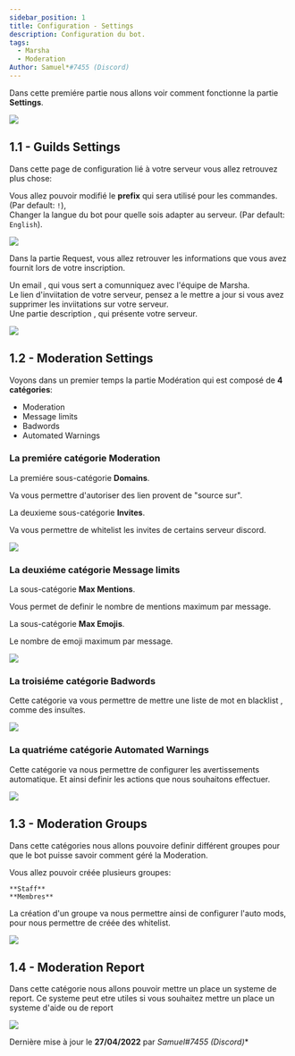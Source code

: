 ```yaml
---
sidebar_position: 1
title: Configuration - Settings
description: Configuration du bot.
tags:
  - Marsha
  - Moderation
Author: Samuel*#7455 (Discord)
---
```


Dans cette premiére partie nous allons voir comment fonctionne la partie **Settings**.

![](https://media.tutorapide.xyz/mj6yvtpcdhrc.png)


## 1.1 - Guilds Settings

Dans cette page de configuration lié à votre serveur vous allez retrouvez plus chose:

Vous allez pouvoir modifié le **prefix** qui sera utilisé pour les commandes. (Par default: `!`),<br/>
Changer la langue du bot pour quelle sois adapter au serveur. (Par default: `English`).

![](https://media.tutorapide.xyz/h2hx39nv5hge.png)

Dans la partie Request, vous allez retrouver les informations que vous avez fournit lors de votre inscription.

Un email , qui vous sert a comunniquez avec l'équipe de Marsha.<br/>
Le lien d'inviitation de votre serveur, pensez a le mettre a jour si vous avez supprimer les inviitations sur votre serveur.<br/>
Une partie description , qui présente votre serveur.

![](https://media.tutorapide.xyz/2owphgekqa9c.png)

## 1.2 - Moderation Settings

Voyons dans un premier temps la partie Modération qui est composé de **4 catégories**:

* Moderation
* Message limits
* Badwords
* Automated Warnings

### La premiére catégorie Moderation

La premiére sous-catégorie **Domains**.

Va vous permettre d'autoriser des lien provent de "source sur".

La deuxieme sous-catégorie **Invites**.

Va vous permettre de whitelist les invites de certains serveur discord.

![](https://media.tutorapide.xyz/xa1jwbsm3aqa.png)

### La deuxiéme catégorie Message limits

La sous-catégorie **Max Mentions**.

Vous permet de definir le nombre de mentions maximum par message.

La sous-catégorie **Max Emojis**.

Le nombre de emoji maximum par message.

![](https://media.tutorapide.xyz/1n1mmtjij0g4.png)

### La troisiéme catégorie Badwords

Cette catégorie va vous permettre de mettre une liste de mot en blacklist , comme des insultes.

![](https://media.tutorapide.xyz/jklo4azgbpko.png)

### La quatriéme catégorie Automated Warnings

Cette catégorie va nous permettre de configurer les avertissements automatique. Et ainsi definir les actions que nous souhaitons effectuer.

![](https://media.tutorapide.xyz/2xtqv5npuy8k.png)

## 1.3 - Moderation Groups

Dans cette catégories nous allons pouvoire definir différent groupes pour que le bot puisse savoir comment géré la Moderation.

Vous allez pouvoir créée plusieurs groupes: 

    **Staff**
    **Membres**

La création d'un groupe va nous permettre ainsi de configurer l'auto mods, pour nous permettre de créée des whitelist.

![](https://media.tutorapide.xyz/uxjaibs97ywj.png)

## 1.4 - Moderation Report

Dans cette catégorie nous allons pouvoir mettre un place un systeme de report.
Ce systeme peut etre utiles si vous souhaitez mettre un place un systeme d'aide ou de report

![](https://media.tutorapide.xyz/v4kckpdneuy4.png)

Dernière mise à jour le **27/04/2022** par **Samuel*#7455 (Discord)**